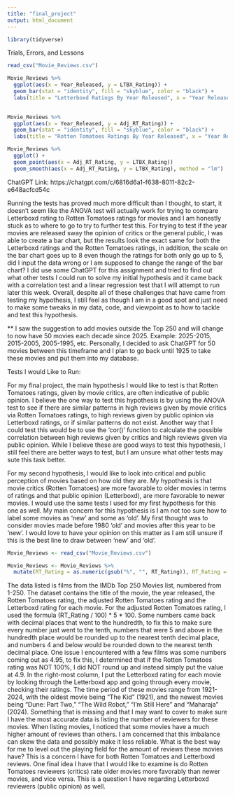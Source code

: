 ```yaml
---
title: "final_project"
output: html_document
---
```


```r
library(tidyverse)
```

Trials, Errors, and Lessons 

```r
read_csv("Movie_Reviews.csv")
```
```r
Movie_Reviews %>%
  ggplot(aes(x = Year_Released, y = LTBX_Rating)) +
  geom_bar(stat = "identity", fill = "skyblue", color = "black") +
  labs(title = "Letterboxd Ratings By Year Released", x = "Year Released", y = "Rating")
  
```

```r
Movie_Reviews %>% 
  ggplot(aes(x = Year_Released, y = Adj_RT_Rating)) +
  geom_bar(stat = "identity", fill = "skyblue", color = "black") +
  labs(title = "Rotten Tomatoes Ratings By Year Released", x = "Year Released", y = "Rating")
```

```r
Movie_Reviews %>%
  ggplot() +
  geom_point(aes(x = Adj_RT_Rating, y = LTBX_Rating))
  geom_smooth(aes(x = Adj_RT_Rating, y = LTBX_Rating), method = "lm")
```




ChatGPT Link: https://chatgpt.com/c/6816d6a1-f638-8011-82c2-e648acfcd54c  

Running the tests has proved much more difficult than I thought, to start, it doesn’t seem like the ANOVA test will actually work for trying to compare Letterboxd rating to Rotten Tomatoes ratings for movies and I am honestly stuck as to where to go to try to further test this. For trying to test if the year movies are released sway the opinion of critics or the general public, I was able to create a bar chart, but the results look the exact same for both the Letterboxd ratings and the Rotten Tomatoes ratings, in addition, the scale on the bar chart goes up to 8 even though the ratings for both only go up to 5, did I input the data wrong or I am supposed to change the range of the bar chart? I did use some ChatGPT for this assignment and tried to find out what other tests I could run to solve my initial hypothesis and it came back with a correlation test and a linear regression test that I will attempt to run later this week. Overall, despite all of these challenges that have came from testing my hypothesis, I still feel as though I am in a good spot and just need to make some tweaks in my data, code, and viewpoint as to how to tackle and test this hypothesis. 

** I saw the suggestion to add movies outside the Top 250 and will change to now have 50 movies each decade since 2025. Example: 2025-2015, 2015-2005, 2005-1995, etc. Personally, I decided to ask ChatGPT for 50 movies between this timeframe and I plan to go back until 1925 to take these movies and put them into my database.


Tests I would Like to Run:

For my final project, the main hypothesis I would like to test is that Rotten Tomatoes ratings, given by movie critics, are often indicative of public opinion. I believe the one way to test this hypothesis is by using the ANOVA test to see if there are similar patterns in high reviews given by movie critics via Rotten Tomatoes ratings, to high reviews given by public opinion via Letterboxd ratings, or if similar patterns do not exist. Another way that I could test this would be to use the 'cor()' function to calculate the possible correlation between high reviews given by critics and high reviews given via public opinion. While I believe these are good ways to test this hypothesis, I still feel there are better ways to test, but I am unsure what other tests may sute this task better. 

For my second hypothesis, I would like to look into critical and public perception of movies based on how old they are. My hypothesis is that movie critics (Rotten Tomatoes) are more favorable to older movies in terms of ratings and that public opinion (Letterboxd), are more favorable to newer movies. I would use the same tests I used for my first hypothesis for this one as well. My main concern for this hypothesis is I am not too sure how to label some movies as 'new' and some as 'old'. My first thought was to consider movies made before 1980 'old' and movies after this year to be 'new'. I would love to have your opinion on this matter as I am still unsure if this is the best line to draw between 'new' and 'old'.         

```r
Movie_Reviews <- read_csv("Movie_Reviews.csv")
```
```r
Movie_Reviews <- Movie_Reviews %>%
  mutate(RT_Rating = as.numeric(gsub("%", "", RT_Rating)), RT_Rating = RT_Rating / 1)

```

The data listed is films from the IMDb Top 250 Movies list, numbered from 1-250. The dataset contains the title of the movie, the year released, the Rotten Tomatoes rating, the adjusted Rotten Tomatoes rating and the Letterboxd rating for each movie. For the adjusted Rotten Tomatoes rating, I used the formula (RT_Rating / 100) * 5 * 100. Some numbers came back with decimal places that went to the hundredth, to fix this to make sure every number just went to the tenth, numbers that were 5 and above in the hundredth place would be rounded up to the nearest tenth decimal place, and numbers 4 and below would be rounded down to the nearest tenth decimal place. One issue I encountered with a few films was some numbers coming out as 4.95, to fix this, I determined that if the Rotten Tomatoes rating was NOT 100%, I did NOT round up and instead simply put the value at 4.9. In the right-most column, I put the Letterboxd rating for each movie by looking through the Letterboxd app and going through every movie, checking their ratings. The time period of these movies range from 1921-2024, with the oldest movie being "The Kid" (1921), and the newest movies being "Dune: Part Two," "The Wild Robot," "I'm Still Here" and "Maharaja" (2024). Something that is missing and that I may want to cover to make sure I have the most accurate data is listing the number of reviewers for these movies. When listing movies, I noticed that some movies have a much higher amount of reviews than others. I am concerned that this imbalance can skew the data and possibly make it less reliable. What is the best way for me to level out the playing field for the amount of reviews these movies have? This is a concern I have for both Rotten Tomatoes and Letterboxd reviews. One final idea I have that I would like to examine is do Rotten Tomatoes reviewers (critics) rate older movies more favorably than newer movies, and vice versa. This is a question I have regarding Letterboxd reviewers (public opinion) as well.  
